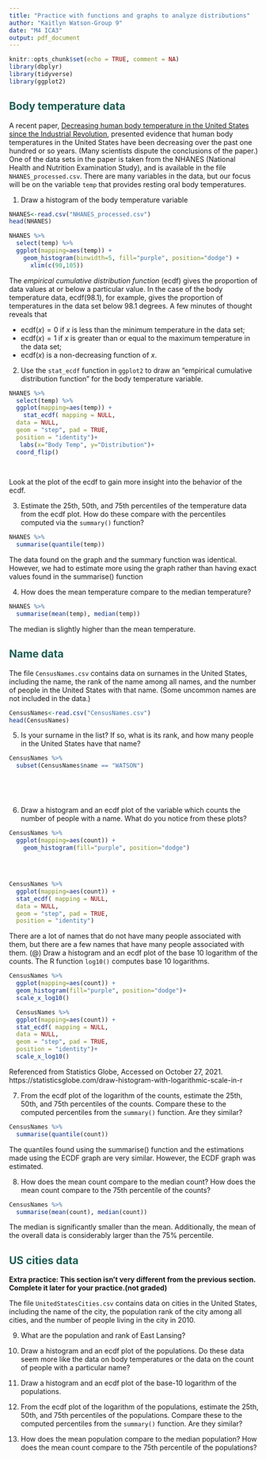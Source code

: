 ```yaml
---
title: "Practice with functions and graphs to analyze distributions"
author: "Kaitlyn Watson-Group 9"
date: "M4 ICA3"
output: pdf_document
---
```



<style type="text/css">
/* Title */
h1.title {
  color: #1D5D53;
  font-weight: bold;
}
/* Level 1 header */
h1 {
  color: #1D5D53;
}
/* Level 2 header */
h2 {
  color: #1D5D53;
}
/* Table of contents */
.list-group-item.active, .list-group-item.active:focus, .list-group-item.active:hover {
    z-index: 2;
    color: #fff;
    background-color: #1D5D53;
    border-color: #337ab7;
}
</style>

```r
knitr::opts_chunk$set(echo = TRUE, comment = NA)
library(dbplyr)
library(tidyverse)
library(ggplot2)
```

## Body temperature data

A recent paper, [Decreasing human body temperature in the United States since the Industrial Revolution](https://elifesciences.org/articles/49555), presented evidence that human body temperatures in the United States have been decreasing over the past one hundred or so years. (Many scientists dispute the conclusions of the paper.) One of the data sets in the paper is taken from the NHANES (National Health and Nutrition Examination Study), and is available in the file `NHANES_processed.csv`. There are many variables in the data, but our focus will be on the variable `temp` that provides resting oral body temperatures.

(@) Draw a histogram of the body temperature variable
```r
NHANES<-read.csv("NHANES_processed.csv")
head(NHANES)

NHANES %>% 
  select(temp) %>% 
  ggplot(mapping=aes(temp)) +
    geom_histogram(binwidth=5, fill="purple", position="dodge") +
      xlim(c(90,105))
```


The *empirical cumulative distribution function* (ecdf) gives the proportion of data values at or below a particular value. In the case of the body temperature data, $\text{ecdf}(98.1)$, for example, gives the proportion of temperatures in the data set below $98.1$ degrees. A few minutes of thought reveals that 

+ $\text{ecdf}(x) = 0$ if $x$ is less than the minimum temperature in the data set;
+ $\text{ecdf}(x) = 1$ if $x$ is greater than or equal to the maximum temperature in the data set;
+ $\text{ecdf}(x)$ is a non-decreasing function of $x$.

(@) Use the `stat_ecdf` function in `ggplot2` to draw an "empirical cumulative distribution function" for the body temperature variable.

```r

NHANES %>% 
  select(temp) %>% 
  ggplot(mapping=aes(temp)) +
    stat_ecdf( mapping = NULL,
  data = NULL,
  geom = "step", pad = TRUE,
  position = "identity")+
   labs(x="Body Temp", y="Distribution")+
  coord_flip()
 
    
```

Look at the plot of the ecdf to gain more insight into the behavior of the ecdf.

(@) Estimate the 25th, 50th, and 75th percentiles of the temperature data from the ecdf plot. How do these compare with the percentiles computed via the `summary()` function?

```r
NHANES %>% 
  summarise(quantile(temp))
```

The data found on the graph and the summary function was identical. However, we had to estimate more using the graph rather than having exact values found in the summarise() function


(@) How does the mean temperature compare to the median temperature?
```r
NHANES %>% 
  summarise(mean(temp), median(temp))

```
The median is slightly higher than the mean temperature. 


## Name data

The file `CensusNames.csv` contains data on surnames in the United States, including the name, the rank of the name among all names, and the number of people in the United States with that name. (Some uncommon names are not included in the data.)
```r
CensusNames<-read.csv("CensusNames.csv")
head(CensusNames)
```


(@) Is your surname in the list? If so, what is its rank, and how many people in the United States have that name?

```r

CensusNames %>% 
  subset(CensusNames$name == "WATSON")
  

  
  
```


(@) Draw a histogram and an ecdf plot of the variable which counts the number of people with a name. What do you notice from these plots?
```r
CensusNames %>% 
  ggplot(mapping=aes(count)) +
    geom_histogram(fill="purple", position="dodge")
   
  
     
```
```r
CensusNames %>% 
  ggplot(mapping=aes(count)) +  
  stat_ecdf( mapping = NULL,
  data = NULL,
  geom = "step", pad = TRUE,
  position = "identity")
```

There are a lot of names that do not have many people associated with them, but there are a few names that have many people associated with them. 
(@) Draw a histogram and an ecdf plot of the base 10 logarithm of the counts. The R function `log10()` computes base 10 logarithms.
```r

CensusNames %>% 
  ggplot(mapping=aes(count)) +
  geom_histogram(fill="purple", position="dodge")+
  scale_x_log10()
```
```r

  CensusNames %>% 
  ggplot(mapping=aes(count)) +  
  stat_ecdf( mapping = NULL,
  data = NULL,
  geom = "step", pad = TRUE,
  position = "identity")+
  scale_x_log10()
```

Referenced from Statistics Globe, Accessed on October 27, 2021. https://statisticsglobe.com/draw-histogram-with-logarithmic-scale-in-r

(@) From the ecdf plot of the logarithm of the counts, estimate the 25th, 50th, and 75th percentiles of the counts. Compare these to the computed percentiles from the `summary()` function. Are they similar?

```r
CensusNames %>% 
  summarise(quantile(count))
```
The quantiles found using the summarise() function and the estimations made using the ECDF graph are very similar. However, the ECDF graph was estimated.  

(@) How does the mean count compare to the median count? How does the mean count compare to the 75th percentile of the counts?

```r
CensusNames %>% 
  summarise(mean(count), median(count))
```
The median is significantly smaller than the mean. Additionally, the mean of the overall data is considerably larger than the 75% percentile. 

## US cities data

**Extra practice: This section isn't very different from the previous section. Complete it later for your practice.(not graded)**

The file `UnitedStatesCities.csv` contains data on cities in the United States, including the name of the city, the population rank of the city among all cities, and the number of people living in the city in 2010. 

(@) What are the population and rank of East Lansing?

(@) Draw a histogram and an ecdf plot of the populations. Do these data seem more like the data on body temperatures or the data on the count of people with a particular name?

(@) Draw a histogram and an ecdf plot of the base-10 logarithm of the populations.

(@) From the ecdf plot of the logarithm of the populations, estimate the 25th, 50th, and 75th percentiles of the populations. Compare these to the computed percentiles from the `summary()` function. Are they similar?

(@) How does the mean population compare to the median population? How does the mean count compare to the 75th percentile of the populations?

